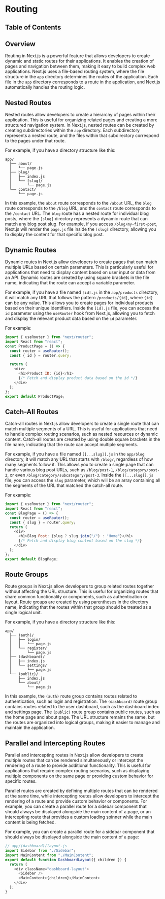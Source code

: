 
# Routing

## Table of Contents

## Overview

Routing in Next.js is a powerful feature that allows developers to create dynamic and static routes for their applications. It enables the creation of pages and navigation between them, making it easy to build complex web applications. Next.js uses a file-based routing system, where the file structure in the `app` directory determines the routes of the application. Each file in the `app` directory corresponds to a route in the application, and Next.js automatically handles the routing logic.

## Nested Routes

Nested routes allow developers to create a hierarchy of pages within their application. This is useful for organizing related pages and creating a more structured navigation system. In Next.js, nested routes can be created by creating subdirectories within the `app` directory. Each subdirectory represents a nested route, and the files within that subdirectory correspond to the pages under that route.

For example, if you have a directory structure like this:

```
app/
  ├── about/
  │   └── page.js
  ├── blog/
  │   ├── index.js
  │   └── [slug]/
  │       └── page.js
  └── contact/
      └── page.js
```

In this example, the `about` route corresponds to the `/about` URL, the `blog` route corresponds to the `/blog` URL, and the `contact` route corresponds to the `/contact` URL. The `blog` route has a nested route for individual blog posts, where the `[slug]` directory represents a dynamic route that can match any blog post slug. For example, if you access `/blog/my-first-post`, Next.js will render the `page.js` file inside the `[slug]` directory, allowing you to display the content for that specific blog post.

## Dynamic Routes

Dynamic routes in Next.js allow developers to create pages that can match multiple URLs based on certain parameters. This is particularly useful for applications that need to display content based on user input or data from an API. Dynamic routes are created by using square brackets in the file name, indicating that the route can accept a variable parameter.

For example, if you have a file named `[id].js` in the `app/products` directory, it will match any URL that follows the pattern `/products/{id}`, where `{id}` can be any value. This allows you to create pages for individual products based on their unique identifiers. Inside the `[id].js` file, you can access the `id` parameter using the `useRouter` hook from Next.js, allowing you to fetch and display the relevant product data based on the `id` parameter.

For example:

```javascript
import { useRouter } from "next/router";
import React from "react";
const ProductPage = () => {
  const router = useRouter();
  const { id } = router.query;

  return (
    <div>
      <h1>Product ID: {id}</h1>
      {/* Fetch and display product data based on the id */}
    </div>
  );
};
export default ProductPage;
```

## Catch-All Routes

Catch-all routes in Next.js allow developers to create a single route that can match multiple segments of a URL. This is useful for applications that need to handle complex routing scenarios, such as nested resources or dynamic content. Catch-all routes are created by using double square brackets in the file name, indicating that the route can accept multiple segments.

For example, if you have a file named `[[...slug]].js` in the `app/blog` directory, it will match any URL that starts with `/blog/`, regardless of how many segments follow it. This allows you to create a single page that can handle various blog post URLs, such as `/blog/post-1`, `/blog/category/post-2`, or even `/blog/category/subcategory/post-3`. Inside the `[[...slug]].js` file, you can access the `slug` parameter, which will be an array containing all the segments of the URL that matched the catch-all route.

For example:

```javascript
import { useRouter } from "next/router";
import React from "react";
const BlogPage = () => {
  const router = useRouter();
  const { slug } = router.query;
  return (
    <div>
      <h1>Blog Post: {slug ? slug.join("/") : "Home"}</h1>
      {/* Fetch and display blog content based on the slug */}
    </div>
  );
};
export default BlogPage;
```

## Route Groups

Route groups in Next.js allow developers to group related routes together without affecting the URL structure. This is useful for organizing routes that share common functionality or components, such as authentication or layout. Route groups are created by using parentheses in the directory name, indicating that the routes within that group should be treated as a single logical unit.

For example, if you have a directory structure like this:

```
app/
  ├── (auth)/
  │   ├── login/
  │   │   └── page.js
  │   └── register/
  │       └── page.js
  ├── (dashboard)/
  │   ├── index.js
  │   └── settings/
  │       └── page.js
  └── (public)/
      ├── index.js
      └── about/
          └── page.js
```

In this example, the `(auth)` route group contains routes related to authentication, such as login and registration. The `(dashboard)` route group contains routes related to the user dashboard, such as the dashboard index and settings page. The `(public)` route group contains public routes, such as the home page and about page. The URL structure remains the same, but the routes are organized into logical groups, making it easier to manage and maintain the application.

## Parallel and Intercepting Routes

Parallel and intercepting routes in Next.js allow developers to create multiple routes that can be rendered simultaneously or intercept the rendering of a route to provide additional functionality. This is useful for applications that require complex routing scenarios, such as displaying multiple components on the same page or providing custom behavior for specific routes.

Parallel routes are created by defining multiple routes that can be rendered at the same time, while intercepting routes allow developers to intercept the rendering of a route and provide custom behavior or components. For example, you can create a parallel route for a sidebar component that should always be displayed alongside the main content of a page, or an intercepting route that provides a custom loading spinner while the main content is being fetched.

For example, you can create a parallel route for a sidebar component that should always be displayed alongside the main content of a page:

```javascript
// app/(dashboard)/layout.js
import Sidebar from "./Sidebar";
import MainContent from "./MainContent";
export default function DashboardLayout({ children }) {
  return (
    <div className="dashboard-layout">
      <Sidebar />
      <MainContent>{children}</MainContent>
    </div>
  );
}
```
